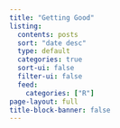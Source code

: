 ```yaml
---
title: "Getting Good"
listing:
  contents: posts
  sort: "date desc"
  type: default
  categories: true
  sort-ui: false
  filter-ui: false
  feed:
    categories: ["R"]
page-layout: full
title-block-banner: false
---
```

::: {.column-page}

:::
